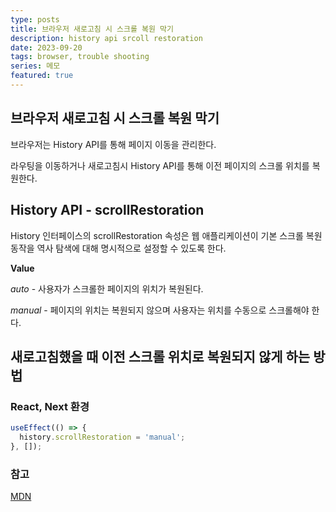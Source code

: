 ```yaml
---
type: posts
title: 브라우저 새로고침 시 스크롤 복원 막기
description: history api srcoll restoration
date: 2023-09-20
tags: browser, trouble shooting
series: 메모
featured: true
---
```


## 브라우저 새로고침 시 스크롤 복원 막기

브라우저는 History API를 통해 페이지 이동을 관리한다.

라우팅을 이동하거나 새로고침시 History API를 통해 이전 페이지의 스크롤 위치를 복원한다.

## History API - scrollRestoration

History 인터페이스의 scrollRestoration 속성은 웹 애플리케이션이 기본 스크롤 복원 동작을 역사 탐색에 대해 명시적으로 설정할 수 있도록 한다.

**Value**

_auto_ - 사용자가 스크롤한 페이지의 위치가 복원된다.

_manual_ - 페이지의 위치는 복원되지 않으며 사용자는 위치를 수동으로 스크롤해야 한다.

## 새로고침했을 때 이전 스크롤 위치로 복원되지 않게 하는 방법

### React, Next 환경

```jsx
useEffect(() => {
  history.scrollRestoration = 'manual';
}, []);
```

### 참고

[MDN](https://developer.mozilla.org/en-US/docs/Web/API/History/scrollRestoration)
